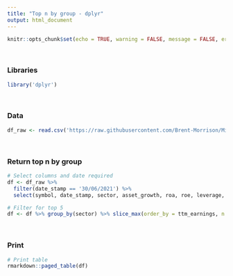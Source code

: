 ```yaml
---
title: "Top n by group - dplyr"
output: html_document
---
```


```r
knitr::opts_chunk$set(echo = TRUE, warning = FALSE, message = FALSE, error = FALSE)
```
<br>

### Libraries

```r
library('dplyr')
```
<br>

### Data

```r
df_raw <- read.csv('https://raw.githubusercontent.com/Brent-Morrison/Misc_scripts/master/stock_data.csv')
```
<br>

### Return top n by group 

```r
# Select columns and date required
df <- df_raw %>% 
  filter(date_stamp == '30/06/2021') %>% 
  select(symbol, date_stamp, sector, asset_growth, roa, roe, leverage, ttm_earnings)

# Filter for top 5 
df <- df %>% group_by(sector) %>% slice_max(order_by = ttm_earnings, n = 5)

```
<br>

### Print  

```r
# Print table
rmarkdown::paged_table(df)
```
